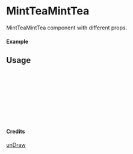 
<Meta of={MintTeaMintTea} title="unDraw/MintTeaMintTea" />

# MintTeaMintTea

MintTeaMintTea component with different props.

#### Example

<Canvas of={MintTeaMintTea.Primary} />

## Usage

```ts
import { MintTeaMintTea } from "yadl-ui";

const Example = () => {
  return (
      <MintTeaMintTea />
  );
};

export default Example;
```

#### Credits
[unDraw](https://undraw.co/illustrations)

